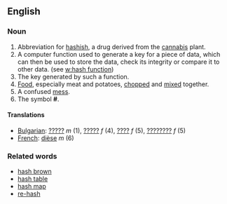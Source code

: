==English==

===Noun===
# Abbreviation for [[hashish]], a drug derived from the [[cannabis]] plant.
# A computer function used to generate a key for a piece of data, which can then be used to store the data, check its integrity or compare it to other data. (see [[w:hash function]])
# The key generated by such a function.
# [[Food]], especially meat and potatoes, [[chop]]ped and [[mix]]ed together.
# A confused [[mess]].
# The symbol '''#'''.

====Translations====
*[[Bulgarian]]: [[?????]] ''m'' (1), [[?????]] ''f'' (4), [[????]] ''f'' (5), [[????????]] ''f'' (5)
*[[French]]: [[dièse]] ''m'' (6)

===Related words===

*[[hash brown]]
*[[hash table]]
*[[hash map]]
*[[re-hash]]